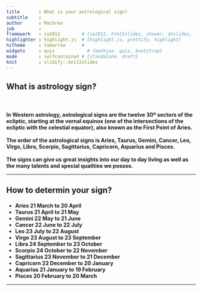 ```yaml
---
title       : What is your astrological sign?
subtitle    : 
author      : Machree
job         : 
framework   : io2012        # {io2012, html5slides, shower, dzslides, ...}
highlighter : highlight.js  # {highlight.js, prettify, highlight}
hitheme     : tomorrow      # 
widgets     : quiz            # {mathjax, quiz, bootstrap}
mode        : selfcontained # {standalone, draft}
knit        : slidify::knit2slides
---
```




## What is astrology sign?
<br>
<h4>
In Western astrology, astrological signs are the twelve 30º sectors of the ecliptic, starting at the vernal equinox (one of the intersections of the ecliptic with the celestial equator), also known as the First Point of Aries. 
<br>
<br>
The order of the astrological signs is Aries, Taurus, Gemini, Cancer, Leo, Virgo, Libra, Scorpio, Sagittarius, Capricorn, Aquarius and Pisces.
<br>
<br>
The signs can give us great insights into our day to day living as well as the many talents and special qualities we posses.

---

## How to determin your sign?
<h4>
- **Aries**       21 March     to 20 April
- **Taurus**      21 April     to 21 May
- **Gemini**      22 May       to 21 June
- **Cancer**      22 June      to 22 July
- **Leo**         23 July      to 22 August
- **Virgo**       23 August    to 23 September
- **Libra**       24 September to 23 October
- **Scorpio**     24 October   to 22 November
- **Sagittarius** 23 November  to 21 December
- **Capricorn**   22 December  to 20 January
- **Aquarius**    21 January   to 19 February
- **Pisces**      20 February  to 20 March

--- 


